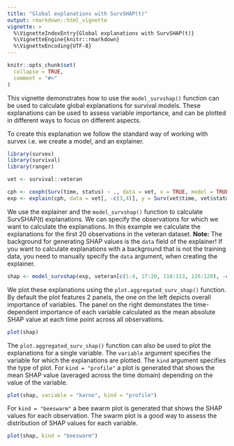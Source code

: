 ```yaml
---
title: "Global explanations with SurvSHAP(t)"
output: rmarkdown::html_vignette
vignette: >
  %\VignetteIndexEntry{Global explanations with SurvSHAP(t)}
  %\VignetteEngine{knitr::rmarkdown}
  %\VignetteEncoding{UTF-8}
---
```


```r
knitr::opts_chunk$set(
  collapse = TRUE,
  comment = "#>"
)
```

This vignette demonstrates how to use the `model_survshap()` function can be used to calculate global explanations for survival models. These explanations can be used to assess variable importance, and can be plotted in different ways to focus on different aspects.

To create this explanation we follow the standard way of working with survex i.e. we create a model, and an explainer.


```r
library(survex)
library(survival)
library(ranger)

vet <- survival::veteran

cph <- coxph(Surv(time, status) ~ ., data = vet, x = TRUE, model = TRUE)
exp <- explain(cph, data = vet[, -c(3,4)], y = Surv(vet$time, vet$status))

```

We use the explainer and the `model_survshap()` function to calculate SurvSHAP(t) explanations. We can specify the observations for which we want to calculate the explanations. In this example we calculate the explanations for the first 20 observations in the veteran dataset. **Note:** The background for generating SHAP values is the `data` field of the explainer! If you want to calculate explanations with a background that is not the training data, you need to manually specify the `data` argument, when creating the explainer.  

```r
shap <- model_survshap(exp, veteran[c(1:4, 17:20, 110:113, 126:129), -c(3,4)])
```

We plot these explanations using the `plot.aggregated_surv_shap()` function.  By default the plot features 2 panels, the one on the left depicts overall importance of variables. The panel on the right demonstates the time-dependent importance of each variable calculated as the mean absolute SHAP value at each time point across all observations.

```r
plot(shap)
```

The `plot.aggregated_surv_shap()` function can also be used to plot the explanations for a single variable. The `variable` argument specifies the variable for which the explanations are plotted. The `kind` argument specifies the type of plot. For `kind = "profile"` a plot is generated that shows the mean SHAP value (averaged across the time domain) depending on the value of the variable.

```r
plot(shap, variable = "karno", kind = "profile")
```

For `kind = "beeswarm"` a bee swarm plot is generated that shows the SHAP values for each observation. The swarm plot is a good way to assess the distribution of SHAP values for each variable.

```r
plot(shap, kind = "beeswarm")
```
